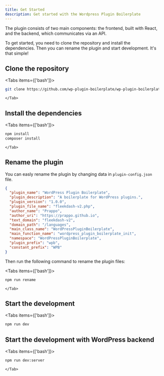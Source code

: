 ```yaml
---
title: Get Started
description: Get started with the Wordpress Plugin Boilerplate
---
```



The plugin consists of two main components: the frontend, built with React, and the backend, which communicates via an API.

To get started, you need to clone the repository and install the dependencies. Then you can rename the plugin and start development. It's that simple!

## Clone the repository

<Tabs items={['bash']}>
    <Tab value="bash">
  ```bash
  git clone https://github.com/wp-plugin-boilerplate/wp-plugin-boilerplate.git
  ```
    </Tab>
</Tabs>


## Install the dependencies

<Tabs items={['bash']}>
    <Tab value="bash">
```bash
npm install
composer install
```
    </Tab>
</Tabs>

## Rename the plugin

You can easly rename the plugin by changing data in `plugin-config.json` file.


```json title="plugin-config.json"
{
  "plugin_name": "WordPress Plugin Boilerplate",
  "plugin_description": "A boilerplate for WordPress plugins.",
  "plugin_version": "1.0.0",
  "plugin_file_name": "fleekdash-v2.php",
  "author_name": "Prappo",
  "author_uri": "https://prappo.github.io",
  "text_domain": "fleekdash-v2",
  "domain_path": "/languages",
  "main_class_name": "WordPressPluginBoilerplate",
  "main_function_name": "wordpress_plugin_boilerplate_init",
  "namespace": "WordPressPluginBoilerplate",
  "plugin_prefix": "wpb",
  "constant_prefix": "WPB"
}
```


Then run the following command to rename the plugin files:

<Tabs items={['bash']}>
    <Tab value="bash">
```bash
npm run rename
```
    </Tab>
</Tabs>

## Start the development

<Tabs items={['bash']}>
    <Tab value="bash">
```bash
npm run dev
```
</Tab>
</Tabs>

## Start the development with WordPress backend

<Tabs items={['bash']}>
    <Tab value="bash">
```bash
npm run dev:server
```
    </Tab>
</Tabs>
